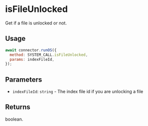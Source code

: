 
# isFileUnlocked

Get if a file is unlocked or not.

## Usage

```js
await connector.runOS({
  method: SYSTEM_CALL.isFileUnlocked,
  params: indexFileId,
});
```

## Parameters

- `indexFileId`: `string` - The index file id if you are unlocking a file

## Returns

boolean.
